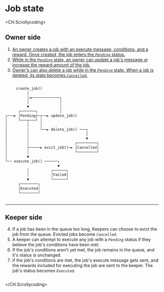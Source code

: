 # Job state

<CH.Scrollycoding>

## Owner side

1. [An owner creates a job with an execute message, conditions, and a reward. Once created, the job enters the _`Pending`_ status.](focus://2)
2. [While in the _`Pending`_ state, an owner can update a job's message or increase the reward amount of the job.](focus://7:9)
3. [Owner's can also delete a job while in the _`Pending`_ state. When a job is deleted, its state becomes _`Cancelled`_.](focus://10[17:39],11[17:39],12[38:39],13[38:39],14[33:44],15[33:44],16[33:44])

```rust Job-Status

     create_job()
          │
          │◄─────────────┐
          │              │
          ▼              │
      ┌───────┐          │
┌───► │Pending├─┬──► update_job()
│     └───┬───┘ │
│         │     │
│         │     └──► delete_job() ───┐
│         │                          │
│         │                          ▼
│         │                     ┌─────────┐
│         ├─────► evict_job()─► │Cancelled│
│         │                     └─────────┘
│         ▼
└── execute_job() ──────┐
                        ▼
          │          ┌──────┐
          │          │Failed│
          ▼          └──────┘
      ┌────────┐
      │Executed│
      └────────┘
                            
```

---

## Keeper side


4. If a job has been in the queue too long, Keepers can choose to evict the job from the queue. Evicted jobs become _`Cancelled`_. 
5. A keeper can attempt to execute any job with a _`Pending`_ status if they believe the job's conditions have been met. 
6. If the job's conditions aren't yet met, the job remains in the queue, and it's status is unchanged. 
7. If the job's conditions are met, the job's execute message gets sent, and the rewards included for executing the job are sent to the keeper. The job's status becomes _`Executed`_. 

```rust Job-Status

```
</CH.Scrollycoding>
